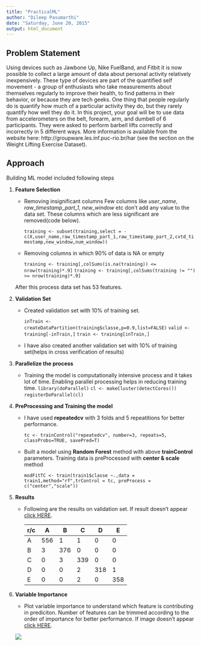 ```yaml
---
title: "PracticalML"
author: "Dileep Pasumarthi"
date: "Saturday, June 20, 2015"
output: html_document
---
```


## Problem Statement

Using devices such as Jawbone Up, Nike FuelBand, and Fitbit it is now possible to collect a large amount of data about personal activity relatively inexpensively. These type of devices are part of the quantified self movement - a group of enthusiasts who take measurements about themselves regularly to improve their health, to find patterns in their behavior, or because they are tech geeks. One thing that people regularly do is quantify how much of a particular activity they do, but they rarely quantify how well they do it. In this project, your goal will be to use data from accelerometers on the belt, forearm, arm, and dumbell of 6 participants. They were asked to perform barbell lifts correctly and incorrectly in 5 different ways. More information is available from the website here: http://groupware.les.inf.puc-rio.br/har (see the section on the Weight Lifting Exercise Dataset). 

## Approach

Building ML model included following steps

1. **Feature Selection**

    + Removing insignificant columns
      Few columns like *user_name*, *raw_timestamp_part_1*, *new_window* etc don't add any value to the data set. These columns which are less significant are removed(code below).
      
      `
      training <- subset(training,select = -c(X,user_name,raw_timestamp_part_1,raw_timestamp_part_2,cvtd_timestamp,new_window,num_window))
      `
      
    + Removing columns in which 90% of data is NA or empty
      
    
      `
      training <- training[,colSums(is.na(training)) <= nrow(training)*.9]
      `
      `
      training <- training[,colSums(training != "") >= nrow(training)*.9]
      `
      
    After this process data set has 53 features.
    
2. **Validation Set**

    + Created validation set with 10% of training set.
      
      `
        inTrain <- createDataPartition(training$classe,p=0.9,list=FALSE)
      `
      `
        valid <- training[-inTrain,]
      `
      `
        train <- training[inTrain,]
      `
    + I have also created another validation set with 10% of training set(helps in cross verification of results)
    
3. **Parallelize the process**

    + Training the model is computationally intensive process and it takes lot of time. Enabling parallel processing helps in reducing training time.
      `
        library(doParallel)
      `
      `
        cl <- makeCluster(detectCores())
      `
      `
        registerDoParallel(cl)
      `
  
4. **PreProcessing and Training the model**

    + I have used **repeatedcv** with 3 folds and 5 repeatitions for better performance. 
    
      `
      tc <- trainControl("repeatedcv", number=3, repeats=5, classProbs=TRUE, savePred=T) 
      `
      
    + Built a model using **Random Forest** method with above **trainControl** parameters. Training data is preProcessed with **center & scale** method
    
      `
      modFitTC <- train(train1$classe ~.,data = train1,method="rf",trControl = tc, preProcess = c("center","scale"))
      `
  
5. **Results**

    + Following are the results on validation set. If result doesn't appear [click HERE](https://github.com/pvsdileep/PracticalML/blob/master/result.csv).
    
      r/c   |	A	|	B	|	C	|	D	|	E	|
      ----|-------|-------|-------|-------|-------|
      A	|	556	|	1	|	1	|	0	|	0	|
      B	|	3	|	376	|	0	|	0	|	0	|
      C	|	0	|	3	|	339	|	0	|	0	|
      D	|	0	|	0	|	2	|	318	|	1	|
      E	|	0	|	0	|	2	|	0	|	358	|


    
6. **Variable Importance**
    
    + Plot variable importance to understand which feature is contributing in prediciton. Number of features can be trimmed according to the order of importance for better performance. If image doesn't appear [click HERE](https://github.com/pvsdileep/PracticalML/blob/master/varImp.png).
    
    <img src="https://raw.githubusercontent.com/pvsdileep/PracticalML/master/varImp.png" />


